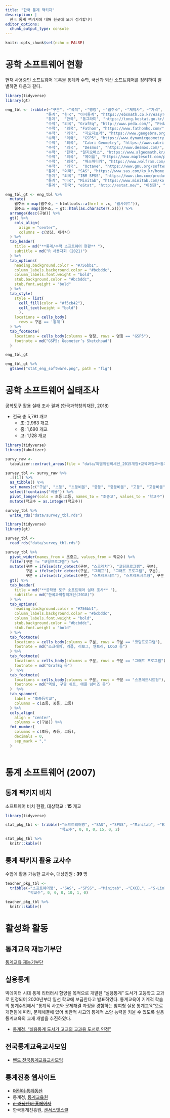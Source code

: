 ```yaml
---
title: "한국 통계 팩키지"
description: |
  한국 통계 팩키지에 대해 한곳에 모아 정리합니다
editor_options: 
  chunk_output_type: console
---
```


```r
knitr::opts_chunk$set(echo = FALSE)
```

# 공학 소프트웨어 현황 {#software-facts}

현재 사용중인 소프트웨어 목록을 통계와 수학, 국산과 외산 소프트웨어를 정리하여 일별하면 다음과 같다.


```r
library(tidyverse)
library(gt)

eng_tbl <- tribble(~"구분", ~"국적", ~"명칭", ~"웹주소", ~"제작사", ~"가격", ~"비고",
                  "통계", "한국", "이지통계", "https://ebsmath.co.kr/easyTong", "EBS MATH", "무료", "",
                  "통계",  "한국", "통그라미", "https://tong.kostat.go.kr/", "통계청, 통계교육원", "무료", "",
                  "수학", "외국", "GrafEq", "http://www.peda.com/", "Pedagouery Software Inc", "상용", "",
                  "수학",  "외국", "Fathom", "https://www.fathomhq.com/", "Fathom", "상용", "",
                  "수학",  "외국",  "지오지브라", "https://www.geogebra.org/", "GeoGebra", "무료", "",
                  "수학",  "외국",  "GSP5", "https://www.dynamicgeometry.com/", "McGraw-Hill", "상용", "단종 2019",
                  "수학",  "외국",  "Cabri Geometry", "https://www.cabri.com/en/", "Cabrilog", "상용", "유럽",
                  "수학",  "외국",  "Desmos", "https://www.desmos.com/", "Desmos", "상용", "자바스크립트, 스타트업",
                  "수학",  "한국", "알지오매스", "https://www.algeomath.kr/", "한국과학창의재단", "무료",  "",
                  "수학",  "외국",  "메이플", "https://www.maplesoft.com/products/maple/", "MapleSoft", "상용",  "",
                  "수학",  "외국",  "매스매티카", "https://www.wolfram.com/mathematica/", "Wolfram", "상용", "",
                  "수학",  "외국",  "Octave", "https://www.gnu.org/software/octave/", "존 W. 이튼", "무료", "GNU GPL",
                  "통계", "외국", "SAS", "https://www.sas.com/ko_kr/home.html", "SAS 인스티튜트", "상용", "",
                  "통계", "외국", "IBM SPSS", "https://www.ibm.com/products/spss-statistics", "SPSS Inc.", "상용", "IBM 인수 2009년",
                  "통계", "미국", "Minitab", "https://www.minitab.com/ko-kr/", "Minitab, Inc.", "상용", "",
                  "통계", "한국", "eStat", "http://estat.me/", "이정진", "무료", "숭실대 이정진 교수 제작")

eng_tbl_gt <- eng_tbl %>% 
  mutate(
    웹주소 = map(웹주소, ~ htmltools::a(href = .x, "웹사이트")),
    웹주소 = map(웹주소, ~ gt::html(as.character(.x)))) %>% 
  arrange(desc(구분)) %>% 
  gt() %>% 
    cols_align(
      align = "center",
      columns = c(명칭, 제작사)
  ) %>% 
  tab_header(
    title = md("**통계/수학 소프트웨어 현황** "),
    subtitle = md("R 사용자회 (2021)")
  ) %>% 
  tab_options(
    heading.background.color = "#756bb1",
    column_labels.background.color = "#bcbddc",
    column_labels.font.weight = "bold",
    stub.background.color = "#bcbddc",
    stub.font.weight = "bold"
  ) %>% 
  tab_style(
    style = list(
      cell_fill(color = "#f5cb42"),
      cell_text(weight = "bold")
      ),
    locations = cells_body(
      rows = 구분 == '통계')
  ) %>% 
  tab_footnote(
    locations = cells_body(columns = 명칭, rows = 명칭 == "GSP5"),
    footnote = md("GSP5: Geometer’s Sketchpad")
  )

eng_tbl_gt

eng_tbl_gt %>% 
  gtsave("stat_eng_software.png", path = "fig")

```

# 공학 소프트웨어 실태조사 {#software-facts}

공학도구 활용 실태 조사 결과 (한국과학창의재단, 2018)

- 전국 총 5,781 개교
    - 초: 2,963 개교
    - 중: 1,690 개교
    - 고: 1,128 개교

```r
library(tidyverse)
library(tabulizer)

survy_raw <- 
  tabulizer::extract_areas(file = "data/특별위원회세션_2015개정+교육과정과+통계교육의+방향_이화영.pdf", page=5)

survey_tbl <- survy_raw %>% 
  .[[1]] %>% 
  as_tibble() %>% 
  set_names(c("구분", "초등", "초등비율", "중등", "중등비율", "고등", "고등비율")) %>% 
  select(!contains("비율")) %>% 
  pivot_longer(cols = 초등:고등, names_to = "초중고", values_to = "학교수") %>% 
  mutate(학교수 = as.integer(학교수)) 

survey_tbl %>% 
  write_rds("data/survey_tbl.rds")
```

```r
library(tidyverse)
library(gt)

survey_tbl <- 
  read_rds("data/survey_tbl.rds")

survey_tbl %>% 
  pivot_wider(names_from = 초중고, values_from = 학교수) %>% 
  filter(구분 != "코딩프로그램") %>% 
  mutate(구분 = ifelse(str_detect(구분, "스크래치"), "코딩프로그램", 구분),
         구분 = ifelse(str_detect(구분, "그래프"), "그래프 프로그램", 구분),   
         구분 = ifelse(str_detect(구분, "스프레드시트"), "스프레드시트형", 구분)) %>% 
  gt() %>% 
  tab_header(
    title = md("**공학용 도구 소프트웨어 실태 조사** "),
    subtitle = md("한국과학창의재단(2018)")
  ) %>% 
  tab_options(
    heading.background.color = "#756bb1",
    column_labels.background.color = "#bcbddc",
    column_labels.font.weight = "bold",
    stub.background.color = "#bcbddc",
    stub.font.weight = "bold"
  ) %>% 
  tab_footnote(
    locations = cells_body(columns = 구분, rows = 구분 == "코딩프로그램"),
    footnote = md("스크래치, 러플, 리보그, 엔트리, LOGO 등")
  ) %>% 
  tab_footnote(
    locations = cells_body(columns = 구분, rows = 구분 == "그래프 프로그램"),
    footnote = md("GrafEq 등")
  )  %>% 
  tab_footnote(
    locations = cells_body(columns = 구분, rows = 구분 == "스프레드시트형"),
    footnote = md("엑셀, 구글 쉬트, 애플 넘버즈 등")
  )  %>%   
  tab_spanner(
    label = "초중등학교",
    columns = c(초등, 중등, 고등)
  ) %>% 
  cols_align(
    align = "center",
    columns = c(구분)) %>% 
  fmt_number(
    columns = c(초등, 중등, 고등),
    decimals = 0,
    sep_mark = ","
  )  
  
```


# 통계 소프트웨어 (2007) {#stat-software}

## 통계 팩키지 비치 {#stat-pkg-2007}

소프트웨어 비치 현황, 대상학교 : **15** 개교

```r
library(tidyverse)

stat_pkg_tbl <- tribble(~"소프트웨어명", ~"SAS", ~"SPSS", ~"Minitab", ~"EXCEL", ~"S-Link", ~"기타",
                        "학교수", 0, 0, 0, 15, 0, 2)

stat_pkg_tbl %>% 
  knitr::kable()
```

## 통계 팩키지 활용 교사수 {#stat-pkg-teacher-2007}

수업에 활용 가능한 교사수, 대상인원 : **39** 명

```r
teacher_pkg_tbl <- 
  tribble(~"소프트웨어명", ~"SAS", ~"SPSS", ~"Minitab", ~"EXCEL", ~"S-Link", ~"기타",
          "학교수", 0, 0, 0, 10, 1, 0)

teacher_pkg_tbl %>% 
  knitr::kable()
```


# 활성화 활동 {#실용통계-교과서}


## 통계교육 재능기부단 {#통계청-재능기부단}

[통계교육 재능기부단](https://stat-gibu.co.kr/)

## 실용통계 {#실용통계-교과서}

빅데이터 시대 통계 리터러시 함양을 목적으로 개발된 "실용통계" 도서가 고등학교 교과로 인정되어 2020년부터 일선 학교에 보급한다고 발표하였다. 통계교육이 기계적 학습의 통계수업에서 "통계적 사고와 문제해결 과정을 경험하는 참여형 실용 통계교육"으로 개편됨에 따라, 문제해결에 있어 비판적 사고의 통계적 소양 능력을 키울 수 있도록 실용 통계교육의 교재 개발을 추진하였다.

-   [통계청, "실용통계 도서가 고교의 교과용 도서로 인정"](http://kostat.go.kr/portal/korea/kor_nw/1/1/index.board?bmode=read&aSeq=380703)

## 전국통계교육교사모임 {#전국통계교육교사모임}

-   [밴드 전국통계교육교사모임](https://band.us/band/76297188)

## 통계진흥 웹사이트 {#high-school-stat-problem}

- ~~[어린이 통계동산](http://kostat.go.kr/kids)~~
- 통계청, [통계교육원](http://sti.kostat.go.kr) 
- ~~[e-러닝센터 홈페이지](http://elearn.nso.go.kr)~~
- 한국통계진흥원, [센서스앳스쿨](http://censusatschool.or.kr)




